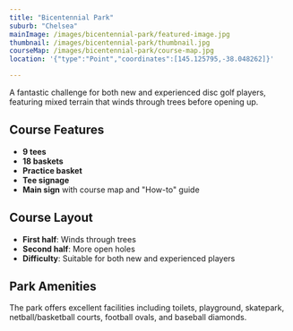 ```yaml
---
title: "Bicentennial Park"
suburb: "Chelsea"
mainImage: /images/bicentennial-park/featured-image.jpg
thumbnail: /images/bicentennial-park/thumbnail.jpg
courseMap: /images/bicentennial-park/course-map.jpg
location: '{"type":"Point","coordinates":[145.125795,-38.048262]}'

---
```


A fantastic challenge for both new and experienced disc golf players, featuring mixed terrain that winds through trees before opening up.

## Course Features
- **9 tees**
- **18 baskets**
- **Practice basket**
- **Tee signage**
- **Main sign** with course map and "How-to" guide

## Course Layout
- **First half**: Winds through trees
- **Second half**: More open holes
- **Difficulty**: Suitable for both new and experienced players

## Park Amenities
The park offers excellent facilities including toilets, playground, skatepark, netball/basketball courts, football ovals, and baseball diamonds.